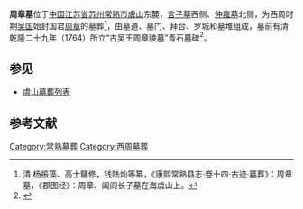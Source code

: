 {{文物保护单位
| 级别 = 市级
| 省名 = 江苏省
| 市/县名 = 常熟市
| 名称 = 周章墓
| 图片 = [[File:Tomb_of_Zhou_Zhang_01_2014-10.JPG|220px]]<br><small>墓门，2014年10月</small>
| 编号 = 不详
| 分类 = 古墓葬
| 时代 = 西周
| 所在 = 虞山东麓
| 登录 = 1982年11月
}} 
'''周章墓'''位于[[中国|中国]][[江苏省|江苏省]][[苏州|苏州]][[常熟市|常熟市]][[虞山_(常熟)|虞山]]东麓，[[言子墓|言子墓]]西侧、[[仲雍墓|仲雍墓]]北侧，为西周时期[[吴国|吴国]]始封国君[[周章_(吴国)|周章]]的墓葬<ref>清·杨振藻、高士鸃修，钱陆灿等纂，《康熙常熟县志·卷十四·古迹·墓葬》：周章墓，《郡图经》：周章、阖闾长子墓在海虞山上。</ref>，由墓道、墓门、拜台、罗城和墓堆组成，墓前有清乾隆二十九年（1764）所立“古吴王周章陵墓”青石墓碑<ref>{{cite web|url=http://www.subaonet.com/cul/2012/0831/989511.shtml|title=《十里青山半入城》|accessdate=2014-10-23|work=|publisher=苏州新闻网|archive-url=https://web.archive.org/web/20141028093345/http://www.subaonet.com/cul/2012/0831/989511.shtml|archive-date=2014-10-28|dead-url=yes}}</ref>。
== 参见 ==
*[[虞山墓葬列表|虞山墓葬列表]]
==参考文献==
{{reflist|2}}
{{DEFAULTSORT:Z}}
{{commons category|Tomb of Zhou Zhang}}
[[Category:常熟墓葬|Category:常熟墓葬]]
[[Category:西周墓葬|Category:西周墓葬]]
